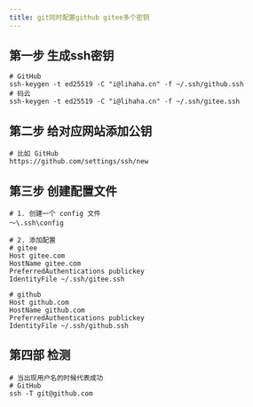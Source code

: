 ```yaml
---
title: git同时配置github gitee多个密钥
---
```


## 第一步 生成ssh密钥

```shell
# GitHub
ssh-keygen -t ed25519 -C "i@lihaha.cn" -f ~/.ssh/github.ssh
# 码云
ssh-keygen -t ed25519 -C "i@lihaha.cn" -f ~/.ssh/gitee.ssh
```

## 第二步 给对应网站添加公钥

```shell
# 比如 GitHub
https://github.com/settings/ssh/new
```

## 第三步 创建配置文件

```shell
# 1. 创建一个 config 文件
～\.ssh\config

# 2. 添加配置
# gitee
Host gitee.com
HostName gitee.com
PreferredAuthentications publickey
IdentityFile ~/.ssh/gitee.ssh

# github
Host github.com
HostName github.com
PreferredAuthentications publickey
IdentityFile ~/.ssh/github.ssh
```

## 第四部 检测

```shell
# 当出现用户名的时候代表成功
# GitHub
ssh -T git@github.com

```
